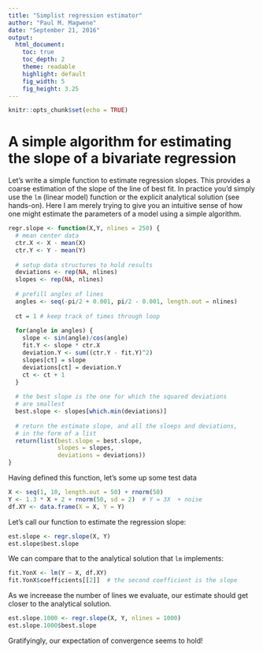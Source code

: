 ```yaml
---
title: "Simplist regression estimator"
author: "Paul M. Magwene"
date: "September 21, 2016"
output:
  html_document:
    toc: true
    toc_depth: 2
    theme: readable
    highlight: default  
    fig_width: 5
    fig_height: 3.25
---
```

```r
knitr::opts_chunk$set(echo = TRUE)
```


# A simple algorithm for estimating the slope of a bivariate regression

Let's write a simple function to estimate regression slopes.  This provides a coarse estimation of the slope of the line of best fit. In practice you'd simply use the `lm` (linear model) function or the explicit analytical solution (see hands-on).  Here I am merely trying to give you an intuitive sense of how one might estimate the parameters of a model using a simple algorithm.


```r
regr.slope <- function(X,Y, nlines = 250) {
  # mean center data
  ctr.X <- X - mean(X)
  ctr.Y <- Y - mean(Y)
  
  # setup data structures to hold results
  deviations <- rep(NA, nlines)
  slopes <- rep(NA, nlines)
  
  # prefill angles of lines
  angles <- seq(-pi/2 + 0.001, pi/2 - 0.001, length.out = nlines)
  
  ct = 1 # keep track of times through loop
  
  for(angle in angles) {
    slope <- sin(angle)/cos(angle)
    fit.Y <- slope * ctr.X
    deviation.Y <- sum((ctr.Y - fit.Y)^2)
    slopes[ct] = slope
    deviations[ct] = deviation.Y
    ct <- ct + 1
  }
  
  # the best slope is the one for which the squared deviations 
  # are smallest
  best.slope <- slopes[which.min(deviations)]
  
  # return the estimate slope, and all the sloeps and deviations,
  # in the form of a list
  return(list(best.slope = best.slope,
              slopes = slopes, 
              deviations = deviations))
}
```


Having defined this function, let's some up some test data

```r
X <- seq(1, 10, length.out = 50) + rnorm(50)
Y <- 1.3 * X + 2 + rnorm(50, sd = 2)  # Y = 3X  + noise
df.XY <- data.frame(X = X, Y = Y)
```

Let's call our function to estimate the regression slope:
```r
est.slope <- regr.slope(X, Y)
est.slope$best.slope
```

We can compare that to the analytical solution that `lm` implements:
```r
fit.YonX <- lm(Y ~ X, df.XY)
fit.YonX$coefficients[[2]]  # the second coefficient is the slope
```

As we increease the number of lines we evaluate, our estimate should get closer to the analytical solution.
```r
est.slope.1000 <- regr.slope(X, Y, nlines = 1000)
est.slope.1000$best.slope
```
Gratifyingly, our expectation of convergence seems to hold!